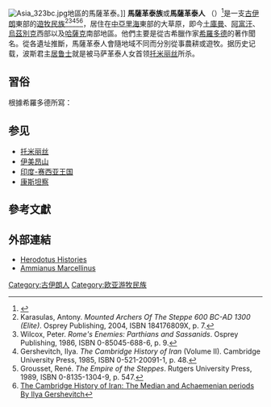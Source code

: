 {{请求翻译|time=2015-07-17T06:00:14+00:00}}
[[File:Asia_323bc.jpg|thumb]]地區的馬薩革泰。]]
'''馬薩革泰族'''或'''馬薩革泰人''' （{{lang-el|Μασσαγέται|Massagetai}}）<ref>{{cite book |last=Engels|first=Donald W.|authorlink=|title=Alexander the Great and the Logistics of the Macedonian Army |url=https://archive.org/details/alexandergreatlo0000enge|origyear= |year=1978 |publisher=University of California Press|location=California|isbn= 0-520-04272-7|pages=|chapter=}}</ref>是一支[[古伊朗人|古伊朗]]東部的[[遊牧民族|遊牧民族]]<ref name="Antony Karasulas">Karasulas, Antony. ''Mounted Archers Of The Steppe 600 BC-AD 1300 (Elite)''. Osprey Publishing, 2004, ISBN 184176809X, p. 7.</ref><ref name="rome's enemies">Wilcox, Peter. ''Rome's Enemies: Parthians and Sassanids''. Osprey Publishing, 1986, ISBN 0-85045-688-6, p. 9.</ref><ref name="cambridge">Gershevitch, Ilya. ''The Cambridge History of Iran'' (Volume II). Cambridge University Press, 1985, ISBN 0-521-20091-1, p. 48.</ref><ref name="Grousset">Grousset, René. ''The Empire of the Steppes''. Rutgers University Press, 1989, ISBN 0-8135-1304-9, p. 547.</ref><ref>[http://books.google.com/books?id=kMLKgzj5afMC&pg=PA48&dq=MAssagetae%2Biranian+tribe&hl=en&sa=X&ei=1G_MT7XvGpCXOr-37PIP&ved=0CDcQ6AEwAQ#v=onepage&q=MAssagetae%2Biranian%20tribe&f=false The Cambridge History of Iran: The Median and Achaemenian periods  By Ilya Gershevitch]</ref>，居住在[[中亞|中亞]][[里海|里海]]東部的大草原，即今[[土庫曼|土庫曼]]、[[阿富汗|阿富汗]]、[[烏茲別克|烏茲別克]]西部以及[[哈薩克|哈薩克]]南部地區。他們主要是從古希臘作家[[希羅多德|希羅多德]]的著作聞名。從各遺址推斷，馬薩革泰人會隨地域不同而分別從事農耕或遊牧。据历史记载，波斯君主[[居鲁士二世|居鲁士]]就是被马萨革泰人女首领[[托米丽丝|托米丽丝]]所杀。

==習俗==
根據希羅多德所寫：
{{cquote|[1.216] 他們實行一妻多夫制。此外，他們對待老人也有特別的習俗。如果一個老人活到很大年紀，家人會選擇某日，與他的族人集合起來，把他連同家畜一同屠殺，然後煮他跟家畜的肉，大排宴席，隆重慶祝老人生命的結束，他們認為這才是對死者最高的幸福。相反如果老人是病死的，非被吃掉而被埋在土裡，他們覺得這是不幸。牛奶是他們主要的飲料。他們只崇拜太陽為神，並獻上馬肉做為奉獻。}}

==参见==
* [[托米丽丝|托米丽丝]]
* [[伊美昂山|伊美昂山]]
* [[印度-赛西亚王国|印度-赛西亚王国]]
* [[康斯坦察|康斯坦察]]

==參考文獻==
{{reflist}}

==外部連結==
*[http://www.iranchamber.com/history/herodotus/herodotus_history_book1.php Herodotus Histories]
*[http://www.gmu.edu/departments/fld/CLASSICS/ammianus.html Ammianus Marcellinus]

[[Category:古伊朗人|Category:古伊朗人]]
[[Category:欧亚游牧民族|Category:欧亚游牧民族]]